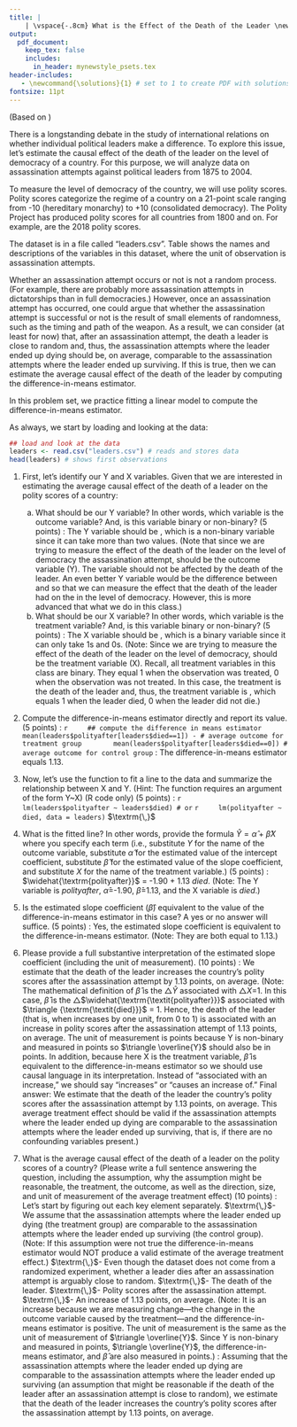 ```yaml
---
title: |
    | \vspace{-.8cm} What is the Effect of the Death of the Leader \newline on the Level of Democracy? \newline Part II: Fitting a Line to Compute \newline the Difference-in-Means Estimator \if1\solutions(with Solutions) \fi
output:
  pdf_document:
    keep_tex: false
    includes:
      in_header: mynewstyle_psets.tex
header-includes: 
   - \newcommand{\solutions}{1} # set to 1 to create PDF with solutions; leave blank to create PDF without solutions
fontsize: 11pt
---
```

\vspace{-.5cm} (Based on \href{https://economics.mit.edu/files/3055}{Benjamin F. Jones and Benjamin A. Olken. 2009. "Hit or Miss? The Effect of Assassinations on Institutions and War." \textit{American Economic Journal: Macroeconomics}, 1 (2): 55-87.})

There is a longstanding debate in the study of international relations on whether individual political leaders make a difference. To explore this issue, let's estimate the causal effect of the death of the leader on the level of democracy of a country. For this purpose, we will analyze data on assassination attempts against political leaders from 1875 to 2004. 

To measure the level of democracy of the country, we will use polity scores. Polity scores categorize the regime of a country on a 21-point scale ranging from -10 (hereditary monarchy) to +10 (consolidated democracy). The Polity Project has produced polity scores for all countries from 1800 and on. For example, \href{https://en.wikipedia.org/wiki/Polity_data_series#Scores_for_2018}{\underline{here}} are the 2018 polity scores.

The dataset is in a file called "leaders.csv". Table \ref{leaders} shows the names and descriptions of the variables in this dataset, where the unit of observation is assassination attempts.

\begin{table}[h!!!]
\begin{center}
\begin{tabular}{ll}											
\midrule
variable & description \\
\midrule \addlinespace[1.5pt]
\textit{year} & year of the assassination attempt \\\addlinespace[1.5pt]
\textit{country} & name of the country where the assassination attempt took place \\\addlinespace[1.5pt] 
\textit{leadername} &  name of the leader whose life was at risk in the assassination attempt \\\addlinespace[1.5pt] 
\textit{died} & whether the leader died as a result of the assassination attempt: 1{=}yes, 0{=}no\\\addlinespace[1.5pt] 
\textit{politybefore} & polity scores of the country where the assassination attempt took place \\ & before the assassination attempt (in points, in a scale from -10 to 10) \\\addlinespace[1.5pt]
\textit{polityafter} & polity scores of the country where the assassination attempt took place \\ & after the assassination attempt (in points, in a scale from -10 to 10) \\\addlinespace[1.5pt] 
\midrule
\end{tabular}
\caption{Variables in "leaders.csv"}\label{leaders}
\end{center}
\end{table}
\vspace{.5cm}

Whether an assassination attempt occurs or not is not a random process. (For example, there are probably more assassination attempts in dictatorships than in full democracies.) However, once an assassination attempt has occurred, one could argue that whether the assassination attempt is successful or not is the result of small elements of randomness, such as the timing and path of the weapon. As a result, we can consider (at least for now) that, after an assassination attempt, the death a leader is close to random and, thus, the assassination attempts where the leader ended up dying should be, on average, comparable to the assassination attempts where the leader ended up surviving. If this is true, then we can estimate the average causal effect of the death of the leader by computing the difference-in-means estimator. 

In this problem set, we practice fitting a linear model to compute the difference-in-means estimator.

\newpage As always, we start by loading and looking at the data:

```r
## load and look at the data
leaders <- read.csv("leaders.csv") # reads and stores data
head(leaders) # shows first observations
```

1. First, let's identify our Y and X variables. Given that we are interested in estimating the average causal effect of the death of a leader on the polity scores of a country:
    a. What should be our Y variable? In other words, which variable is the outcome variable? And, is this variable binary or non-binary? (5 points)
\if1\solutions 
\newline\newline\underline{Answer}: The Y variable should be \textit{polityafter}, which is a non-binary variable since it can take more than two values. (Note that since we are trying to measure the effect of the death of the leader on the level of democracy \textit{after} the assassination attempt, \textit{polityafter} should be the outcome variable (Y). The variable \textit{politybefore} should not be affected by the death of the leader. An even better Y variable would be the difference between \textit{polityafter} and \textit{politybefore} so that we can measure the effect that the death of the leader had on the \textit{change} in the level of democracy. However, this is more advanced that what we do in this class.)
\newline
\fi
    b. What should be our X variable? In other words, which  variable is the treatment variable? And, is this variable binary or non-binary? (5 points)\if1\solutions 
\newline\newline\underline{Answer}: The X variable should be \textit{died}, which is a binary variable since it can only take 1s and 0s. (Note: Since we are trying to measure the effect of the death of the leader on the level of democracy, \textit{died} should be the treatment variable (X). Recall, all treatment variables in this class are binary. They equal 1 when the observation was treated, 0 when the observation was not treated. In this case, the treatment is the death of the leader and, thus, the treatment variable is \textit{died}, which equals 1 when the leader died, 0 when the leader did not die.)
\newline
\fi

2. Compute the difference-in-means estimator directly and report its value. (5 points)
\if1\solutions
\newline\newline\underline{R code}:
    ```r
    ## compute the difference in means estimator
    mean(leaders$polityafter[leaders$died==1]) - # average outcome for treatment group 
      mean(leaders$polityafter[leaders$died==0]) # average outcome for control group
    ```
\underline{Answer}: The difference-in-means estimator equals 1.13.
\newpage
\fi


3. Now, let's use the \fu{lm()} function to fit a line to the data and summarize the relationship between X and Y. (Hint: The \fu{lm()} function requires an argument of the form Y\~X) (R code only) (5 points)
\if1\solutions
\newline\newline\underline{R code}:
    ```r
    lm(leaders$polityafter ~ leaders$died) # or
    ```
    ```r
    lm(polityafter ~ died, data = leaders) 
    ```
$\textrm{\,}$\vspace{-.3cm}\fi

4. What is the fitted line? In other words, provide the formula $\widehat{Y} = \widehat{\alpha} + \widehat{\beta} X$ where you specify each term (i.e., substitute $Y$ for the name of the outcome variable, substitute $\widehat{\alpha}$ for the estimated value of the intercept coefficient, substitute $\widehat{\beta}$ for the estimated value of the slope coefficient, and substitute $X$ for the name of the treatment variable.) (5 points)
\if1\solutions
\newline\newline\underline{Answer}: $\widehat{\textrm{polityafter}}$ = -1.90 + 1.13 *died*. (Note: The Y variable  is *polityafter*, $\widehat{\alpha}$=-1.90, $\widehat{\beta}$=1.13, and the X variable is *died*.)
\newline
\fi

5. Is the estimated slope coefficient ($\widehat{\beta}$) equivalent to the value of the difference-in-means estimator in this case? A yes or no answer will suffice. (5 points)
\if1\solutions
\newline\newline
\underline{Answer}: Yes, the estimated slope coefficient is equivalent to the difference-in-means estimator. (Note: They are both equal to 1.13.)
\newline
\fi

6. Please provide a full substantive interpretation of the estimated slope coefficient (including the unit of measurement). (10 points)
\if1\solutions 
\newline\newline\underline{Answer}: We estimate that the death of the leader increases the country's polity scores after the assassination attempt by 1.13 points, on average. (Note: The mathematical definition of $\widehat{\beta}$ is the $\triangle \widehat{Y}$ associated with $\triangle X$=1. In this case, $\widehat{\beta}$ is the $\triangle$$\widehat{\textrm{\textit{polityafter}}}$ associated with $\triangle {\textrm{\textit{died}}}$ = 1. Hence, the death of the leader (that is, when \textit{died} increases by one unit, from 0 to 1) is associated with an increase in polity scores after the assassination attempt of 1.13 points, on average. The unit of measurement is points because Y is non-binary and measured in points so $\triangle \overline{Y}$ should also be in points. In addition, because here X is the treatment variable, $\widehat{\beta}$ is equivalent to the difference-in-means estimator so we should use causal language in its interpretation. Instead of "associated with an increase," we should say "increases" or "causes an increase of." Final answer: We estimate that the death of the leader \textit{increases} the country's polity scores after the assassination attempt by 1.13 points, on average. This average treatment effect should be valid if the assassination attempts where the leader ended up dying are comparable to the assassination attempts where the leader ended up surviving, that is, if there are no confounding variables present.)
\newline
\fi

7. What is the average causal effect of the death of a leader on the polity scores of a country? (Please write a full sentence answering the question, including the assumption, why the assumption might be reasonable, the treatment, the outcome, as well as the direction, size, and unit of measurement of the average treatment effect) (10 points)
\if1\solutions
\newline\newline\underline{Answer}: Let's start by figuring out each key element separately.\newline\newline 
$\textrm{\,}$- \textit{What's the assumption?} We assume that the assassination attempts where the leader ended up dying (the treatment group) are comparable to the assassination attempts where the leader ended up surviving (the control group). (Note: If this assumption were not true the difference-in-means estimator would NOT produce a valid estimate of the average treatment effect.) \newline\newline 
$\textrm{\,}$- \textit{Why might this assumption be reasonable?} Even though the dataset does not come from a randomized experiment, whether a leader dies after an assassination attempt is arguably close to random.\newline\newline 
$\textrm{\,}$- \textit{What's the treatment?} The death of the leader. \newline\newline 
$\textrm{\,}$- \textit{What's the outcome?} Polity scores after the assassination attempt. \newline\newline 
$\textrm{\,}$- \textit{What's the direction, size, and unit of measurement of the average causal effect?} An increase of 1.13 points, on average. (Note: It is an increase because we are measuring change---the change in the outcome variable caused by the treatment---and the difference-in-means estimator is positive. The unit of measurement is the same as the unit of measurement of $\triangle \overline{Y}$. Since Y is non-binary and measured in points, $\triangle \overline{Y}$, the difference-in-means estimator, and $\widehat{\beta}$ are also measured in points.)\newline\newline 
\textit{Full answer}: Assuming that the assassination attempts where the leader ended up dying are comparable to the assassination attempts where the leader ended up surviving (an assumption that might be reasonable if the death of the leader after an assassination attempt is close to random), we estimate that the death of the leader increases the country's polity scores after the assassination attempt by 1.13 points, on average.
\fi
